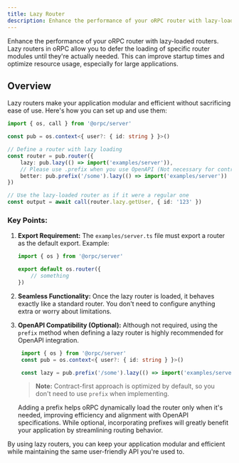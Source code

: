 ```yaml
---
title: Lazy Router
description: Enhance the performance of your oRPC router with lazy-loaded routers.
---
```


Enhance the performance of your oRPC router with lazy-loaded routers.
Lazy routers in oRPC allow you to defer the loading of specific router modules until they're actually needed. 
This can improve startup times and optimize resource usage, especially for large applications.


## Overview 

Lazy routers make your application modular and efficient without sacrificing ease of use. 
Here's how you can set up and use them:

```typescript twoslash
import { os, call } from '@orpc/server'

const pub = os.context<{ user?: { id: string } }>()

// Define a router with lazy loading
const router = pub.router({
    lazy: pub.lazy(() => import('examples/server')),
    // Please use .prefix when you use OpenAPI (Not necessary for contract-first approach)
    better: pub.prefix('/some').lazy(() => import('examples/server'))
})

// Use the lazy-loaded router as if it were a regular one
const output = await call(router.lazy.getUser, { id: '123' })
```

### Key Points:
1. **Export Requirement:**
   The `examples/server.ts` file must export a router as the default export. Example:  
   ```ts twoslash
   import { os } from '@orpc/server'

   export default os.router({
       // something
   })
   ```

2. **Seamless Functionality:**
   Once the lazy router is loaded, it behaves exactly like a standard router. You don't need to configure anything extra or worry about limitations.

3. **OpenAPI Compatibility (Optional):**
   Although not required, using the `prefix` method when defining a lazy router is highly recommended for OpenAPI integration.

   ```ts twoslash
    import { os } from '@orpc/server'
    const pub = os.context<{ user?: { id: string } }>()

    const lazy = pub.prefix('/some').lazy(() => import('examples/server'))
    ```

    > **Note:** Contract-first approach is optimized by default, so you don't need to use `prefix` when implementing.

    Adding a prefix helps oRPC dynamically load the router only when it's needed, 
    improving efficiency and alignment with OpenAPI specifications. While optional, 
    incorporating prefixes will greatly benefit your application by streamlining routing behavior.

By using lazy routers, you can keep your application modular and efficient while maintaining the same user-friendly API you're used to.